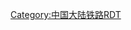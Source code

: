 {{Routemap
|title=宣杭铁路<includeonly>
|inline=1</includeonly>
|map=
CONTg~~ ~~连接[[皖赣铁路]]~~[[芜湖站|芜湖]] {{rmri|u}}
BHF~~0~~'''[[宣城站]]'''
CONTgq\ABZgr\~~ ~~ ~~连接[[皖赣铁路]]~~[[贵溪站|贵溪]]、[[鹰潭站|鹰潭]] {{rmri|r}}
hKRZWae~~ ~~上跨[[水阳江]]
HST~~ ~~[[建国站 (宣城)|建国站]]
HST~~ ~~[[洪林桥站]]
HST~~ ~~[[十字铺站]]
HST~~ ~~[[誓节渡站]]
HST~~ ~~[[化古塘站]]
BHF~~63~~[[广德站]]
HST~~ ~~[[祠山岗]]
HST~~ ~~[[泗安站]]
HST~~ ~~[[大云站]]
\ABZg+l\CONTfq~~ ~~ ~~连接[[长牛铁路]]~~[[牛头山站|牛头山]] {{rmri|r}}
\ABZg+l\CONTfq~~ ~~ ~~连接[[新长铁路]]~~[[新沂站|新沂]] {{rmri|r}}
BHF~~114~~[[长兴南站]]
TUNNEL1~~ ~~[[新白鹤岭隧道]]
\DST\CONTg~~ ~~[[湖州西站]]~~ ~~{{rmri|u}}[[商杭高速铁路]]往{{站|商丘}}
\d\STR\ABZg+l\dCONTfq~~ ~~ ~~ ~~[[宁杭客运专线]]往{{站|南京南}}{{rmri|r}}
\BHF-L\BHF-R~~133~~[[湖州站]]
\\pHST\KRWgl\KRW+r~~ ~~[[妙西站]]
\\pHST\STR!~MFADEf\STR!~MFADEf~~ ~~[[梅峰站]]
pHST~~ ~~[[三桥埠站]]
BHF~~172~~[[德清西站]]
exKRW+l\eKRWgr\~~ ~~ ~~连接宣杭铁路老线（已废止）
exHST\LSTR\~~ ~~ ~~[[上柏镇站]]
exTUNNEL1\LSTR\~~ ~~[[马头关隧道]]
\exHST\LSTR\STR!~MFADEg\STR!~MFADEg~~ ~~ ~~<s>[[石濑站]]</s>
\exHST\LSTR\STR2u\STR3~~ ~~ ~~<s>[[仓前站]]</s>
CONTgq\xKRZu\KRZu\STRr+1\STR+4u~~ ~~ ~~ ~~{{rmri|l}}[[湖杭铁路]]往{{站|杭州西}}
\exHST\LSTR\\STR!~MFADEf~~ ~~ ~~<s>[[三墩站 (中国铁路)|三墩站]]</s>
exHST\LSTR\~~ ~~ ~~<s>[[勾庄站 (中国铁路)|勾庄站]]</s>
exKRWl\eKRWg+r\~~ ~~ ~~连接宣杭铁路老线（已废止）
\HST\~~ ~~ ~~[[行宫塘站]]
\KRWgl\KRW+r~~ ~~ ~~ ~~货物绕行线
\LSTR\HST~~ ~~ ~~[[沈家塘站]]
\\LSTR\HST\STR!~MFADEg~~ ~~ ~~[[星桥站 (中国铁路)|星桥站]]
\\DST\STR2u\STR3~~ ~~ ~~[[杭州北站]]
\STR+l\KRZu\STRr+1!~STR+1\STR+4u
\LSTR\LSTR\CONTf\BHF~~ ~~ ~~[[乔司站 (中国铁路)|乔司站]] ~~{{rmri|d}}[[宁杭客运专线]]往{{站|杭州东}}
\LSTR\LSTR\\CONTf~~ ~~ ~~ ~~[[沪昆铁路]]往[[昆明站]]{{rmri|d}}
DST\STR\~~ ~~ ~~[[艮山门动车运用所]]
KRWl\KRWg+r!~ABZgl+l\CONTfq~~ ~~ ~~通往~~[[沪昆铁路]] {{rmri|r}}
\DST\~~ ~~ ~~[[艮山门站]]
\BHF\~~ ~~ ~~[[杭州站]]
\CONTf\~~ ~~连接[[沪昆铁路杭州绕行线]]~~[[萧山站]] {{rmri|d}}
|bottom={{navbar|宣杭铁路RDT}}
}}<noinclude>
{{Rdt intro|[[宣杭铁路]]}}
[[Category:中国大陆铁路RDT]]
</noinclude>